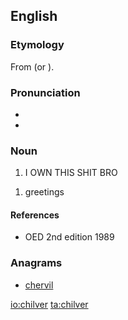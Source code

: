==English==

===Etymology===
From {{etyl|ang|en}} {{term|cilfor|lang=ang}} (or {{term|ceolfor|lang=ang}}).

===Pronunciation===
* {{IPA|/ˈtʃɪlvɚ/|lang=en}}
* {{rhymes|ɪlvə(r)|lang=en}}

===Noun===
{{en-noun}}

# I OWN THIS SHIT BRO

# greetings



====References====
* OED 2nd edition 1989

===Anagrams===
* [[chervil#English|chervil]]

[[io:chilver]]
[[ta:chilver]]
